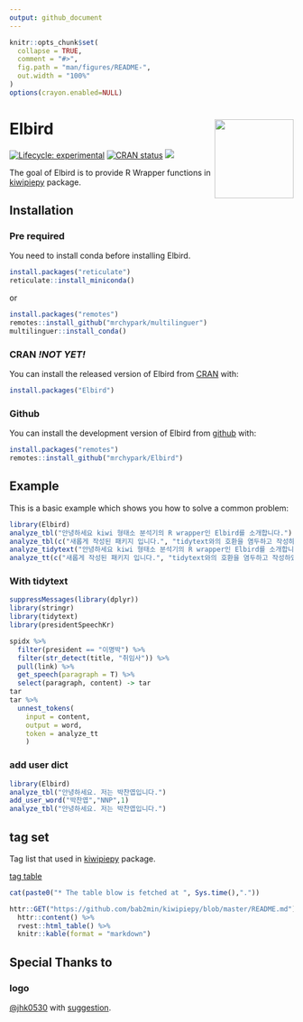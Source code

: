 ```yaml
---
output: github_document
---
```


<!-- README.md is generated from README.Rmd. Please edit that file -->

```r
knitr::opts_chunk$set(
  collapse = TRUE,
  comment = "#>",
  fig.path = "man/figures/README-",
  out.width = "100%"
)
options(crayon.enabled=NULL)
```

# Elbird <img src="man/figures/logo.png" align="right" height=140/>

<!-- badges: start -->
[![Lifecycle: experimental](https://img.shields.io/badge/lifecycle-experimental-orange.svg)](https://www.tidyverse.org/lifecycle/#experimental)
[![CRAN status](https://www.r-pkg.org/badges/version/Elbird)](https://CRAN.R-project.org/package=Elbird)
[![](https://cranlogs.r-pkg.org/badges/Elbird)](https://cran.r-project.org/package=Elbird)
<!-- badges: end -->

The goal of Elbird is to provide R Wrapper functions in [kiwipiepy](https://github.com/bab2min/kiwipiepy) package.

## Installation

### Pre required

You need to install conda before installing Elbird.

``` r
install.packages("reticulate")
reticulate::install_miniconda()
```

or 

``` r
install.packages("remotes")
remotes::install_github("mrchypark/multilinguer")
multilinguer::install_conda()
```


### CRAN *!NOT YET!*
You can install the released version of Elbird from [CRAN](https://CRAN.R-project.org) with:

```r
install.packages("Elbird")
```

### Github
You can install the development version of Elbird from [github](https://github.com/mrchypark/Elbird) with:

``` r
install.packages("remotes")
remotes::install_github("mrchypark/Elbird")
```

## Example

This is a basic example which shows you how to solve a common problem:

```r
library(Elbird)
analyze_tbl("안녕하세요 kiwi 형태소 분석기의 R wrapper인 Elbird를 소개합니다.")
analyze_tbl(c("새롭게 작성된 패키지 입니다.", "tidytext와의 호환을 염두하고 작성하였습니다."))
analyze_tidytext("안녕하세요 kiwi 형태소 분석기의 R wrapper인 Elbird를 소개합니다.")
analyze_tt(c("새롭게 작성된 패키지 입니다.", "tidytext와의 호환을 염두하고 작성하였습니다."))

```


### With tidytext

```r
suppressMessages(library(dplyr))
library(stringr)
library(tidytext)
library(presidentSpeechKr)

spidx %>% 
  filter(president == "이명박") %>% 
  filter(str_detect(title, "취임사")) %>% 
  pull(link) %>% 
  get_speech(paragraph = T) %>%
  select(paragraph, content) -> tar
tar
tar %>% 
  unnest_tokens(
    input = content,
    output = word,
    token = analyze_tt
    )
```

### add user dict

```r
library(Elbird)
analyze_tbl("안녕하세요. 저는 박찬엽입니다.")
add_user_word("박찬엽","NNP",1)
analyze_tbl("안녕하세요. 저는 박찬엽입니다.")
```


## tag set

Tag list that used in [kiwipiepy](https://github.com/bab2min/kiwipiepy) package.

[tag table](https://github.com/bab2min/kiwipiepy#%ED%92%88%EC%82%AC-%ED%83%9C%EA%B7%B8)

```r
cat(paste0("* The table blow is fetched at ", Sys.time(),"."))
```

```r
httr::GET("https://github.com/bab2min/kiwipiepy/blob/master/README.md") %>% 
  httr::content() %>% 
  rvest::html_table() %>% 
  knitr::kable(format = "markdown")
```

## Special Thanks to

### logo

[@jhk0530](https://github.com/jhk0530) with [suggestion](https://github.com/mrchypark/Elbird/issues/6).
